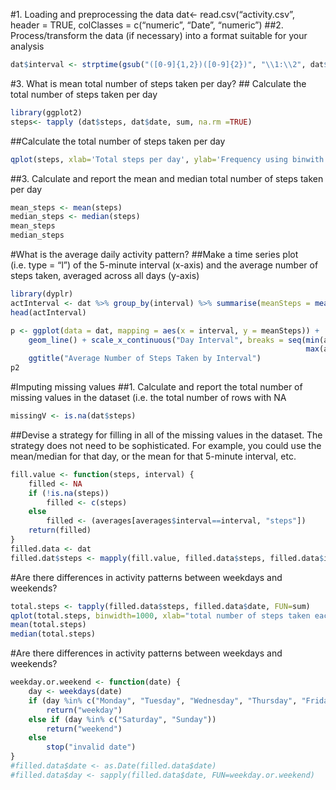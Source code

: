 #1. Loading and preprocessing the data
dat<- read.csv("activity.csv", header = TRUE, colClasses = c("numeric", "Date", "numeric")
##2. Process/transform the data (if necessary) into a format suitable for your analysis
```r
dat$interval <- strptime(gsub("([0-9]{1,2})([0-9]{2})", "\\1:\\2", dat$interval), format='%H:%M')
```
#3. What is mean total number of steps taken per day?
## Calculate the total number of steps taken per day
```r
library(ggplot2)
steps<- tapply (dat$steps, dat$date, sum, na.rm =TRUE)
```
##Calculate the total number of steps taken per day
```r
qplot(steps, xlab='Total steps per day', ylab='Frequency using binwith 500', binwidth=500)
```
##3. Calculate and report the mean and median total number of steps taken per day
```r
mean_steps <- mean(steps)
median_steps <- median(steps)
mean_steps
median_steps

```
#What is the average daily activity pattern?
##Make a time series plot (i.e. type = "l") of the 5-minute interval (x-axis) and the average number of steps taken, averaged across all days (y-axis)
```r
library(dyplr)
actInterval <- dat %>% group_by(interval) %>% summarise(meanSteps = mean(steps,           na.rm = TRUE))
head(actInterval)

p <- ggplot(data = dat, mapping = aes(x = interval, y = meanSteps)) + 
    geom_line() + scale_x_continuous("Day Interval", breaks = seq(min(actInterval$interval), 
                                                                  max(actInterval$interval), 100)) + scale_y_continuous("Average Number of Steps") + 
    ggtitle("Average Number of Steps Taken by Interval")
p2
```

#Imputing missing values
##1. Calculate and report the total number of missing values in the dataset (i.e. the total number of rows with NA\
```r
missingV <- is.na(dat$steps)


```
##Devise a strategy for filling in all of the missing values in the dataset. The strategy does not need to be sophisticated. For example, you could use the mean/median for that day, or the mean for that 5-minute interval, etc.
```r
fill.value <- function(steps, interval) {
    filled <- NA
    if (!is.na(steps))
        filled <- c(steps)
    else
        filled <- (averages[averages$interval==interval, "steps"])
    return(filled)
}
filled.data <- dat
filled.dat$steps <- mapply(fill.value, filled.data$steps, filled.data$interval)

```
#Are there differences in activity patterns between weekdays and weekends?
```r
total.steps <- tapply(filled.data$steps, filled.data$date, FUN=sum)
qplot(total.steps, binwidth=1000, xlab="total number of steps taken each day")
mean(total.steps)
median(total.steps)
```

#Are there differences in activity patterns between weekdays and weekends?
```r
weekday.or.weekend <- function(date) {
    day <- weekdays(date)
    if (day %in% c("Monday", "Tuesday", "Wednesday", "Thursday", "Friday"))
        return("weekday")
    else if (day %in% c("Saturday", "Sunday"))
        return("weekend")
    else
        stop("invalid date")
}
#filled.data$date <- as.Date(filled.data$date)
#filled.data$day <- sapply(filled.data$date, FUN=weekday.or.weekend)
```